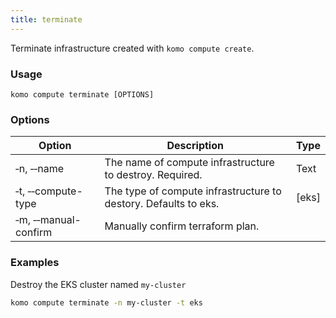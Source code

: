 ```yaml
---
title: terminate
---
```


Terminate infrastructure created with `komo compute create`.

### Usage

`komo compute terminate [OPTIONS]`

### Options

| Option                              	    | Description                                                     	| Type 	|
|-----------------------------------------  |-----------------------------------------------------------------	|------	|
| &#x2011;n, &#x2011;&#x2011;name 	        | The name of compute infrastructure to destroy. Required.  | Text 	|
| &#x2011;t, &#x2011;&#x2011;compute-type  	| The type of compute infrastructure to destory. Defaults to eks.   | [eks] |
| &#x2011;m, &#x2011;&#x2011;manual-confirm | Manually confirm terraform plan.                                  |      	|

### Examples

Destroy the EKS cluster named `my-cluster`
```bash
komo compute terminate -n my-cluster -t eks
```